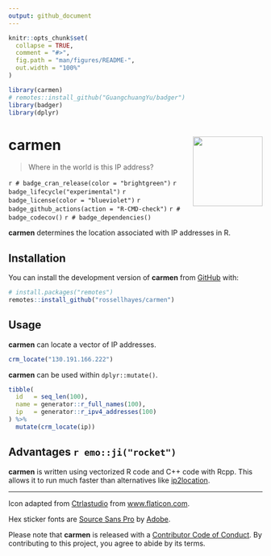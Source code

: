 ```yaml
---
output: github_document
---
```


<!-- README.md is generated from README.Rmd. Please edit that file -->

```r
knitr::opts_chunk$set(
  collapse = TRUE,
  comment = "#>",
  fig.path = "man/figures/README-",
  out.width = "100%"
)

library(carmen)
# remotes::install_github("GuangchuangYu/badger")
library(badger)
library(dplyr)
```

# carmen <img src="man/figures/logo.png?raw=TRUE" align="right" height="138" />

> Where in the world is this IP address?

<!-- badges: start -->
`r # badge_cran_release(color = "brightgreen")`
`r badge_lifecycle("experimental")`
`r badge_license(color = "blueviolet")`
`r badge_github_actions(action = "R-CMD-check")`
`r # badge_codecov()`
`r # badge_dependencies()`
<!-- badges: end -->

**carmen** determines the location associated with IP addresses in R.

## Installation

<!-- You can install the released version of **fracture** from [CRAN](https://cran.r-project.org/package=fracture) with: -->

<!-- ``` {r eval = FALSE} -->
<!-- install.packages("fracture") -->
<!-- ``` -->

You can install the development version of **carmen** from [GitHub](https://github.com/rossellhayes/carmen) with:

``` r
# install.packages("remotes")
remotes::install_github("rossellhayes/carmen")
```

## Usage

**carmen** can locate a vector of IP addresses.

```r
crm_locate("130.191.166.222")
```

**carmen** can be used within `dplyr::mutate()`.

```r
tibble(
  id   = seq_len(100),
  name = generator::r_full_names(100),
  ip   = generator::r_ipv4_addresses(100)
) %>%
  mutate(crm_locate(ip))
```

## Advantages `r emo::ji("rocket")`

**carmen** is written using vectorized R code and C++ code with Rcpp.
This allows it to run much faster than alternatives like [ip2location](https://github.com/ip2location/ip2location-r).

---

Icon adapted from [Ctrlastudio](https://www.flaticon.com/authors/ctrlastudio) from [www.flaticon.com](https://www.flaticon.com/).

Hex sticker fonts are [Source Sans Pro](https://github.com/adobe-fonts/source-sans-pro) by [Adobe](https://www.adobe.com).

Please note that **carmen** is released with a [Contributor Code of Conduct](https://contributor-covenant.org/version/2/0/CODE_OF_CONDUCT.html). By contributing to this project, you agree to abide by its terms.
